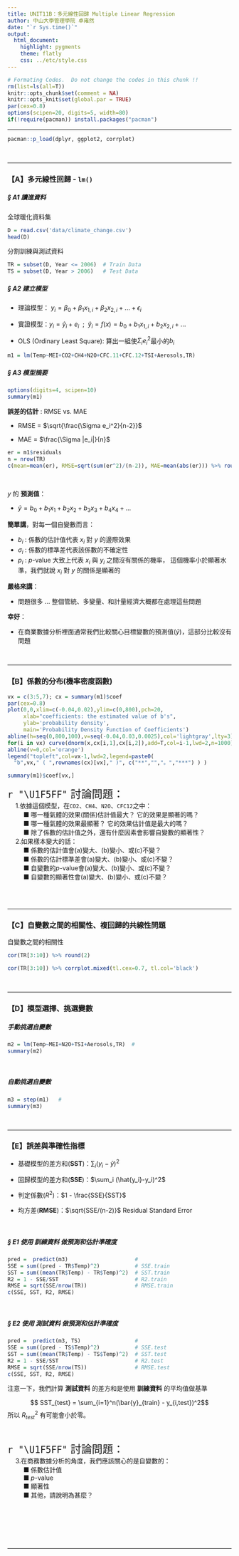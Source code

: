 ```yaml
---
title: UNIT11B：多元線性回歸 Multiple Linear Regression
author: 中山大學管理學院 卓雍然
date: "`r Sys.time()`"
output: 
  html_document:
    highlight: pygments
    theme: flatly
    css: ../etc/style.css
---
```


```r
# Formating Codes.  Do not change the codes in this chunk !!
rm(list=ls(all=T))
knitr::opts_chunk$set(comment = NA)
knitr::opts_knit$set(global.par = TRUE)
par(cex=0.8)
options(scipen=20, digits=5, width=80)
if(!require(pacman)) install.packages("pacman")
```
<hr>

```r
pacman::p_load(dplyr, ggplot2, corrplot)
```
<br><hr>

### 【A】多元線性回歸 - `lm()` 

##### § A1 讀進資料
全球暖化資料集
```r
D = read.csv('data/climate_change.csv')
head(D)
```

分割訓練與測試資料
```r
TR = subset(D, Year <= 2006)  # Train Data
TS = subset(D, Year > 2006)   # Test Data
```


##### § A2 建立模型

+ 理論模型： $y_i = \beta_0 + \beta_1 x_{1,i} + \beta_2 x_{2,i} + ... + \epsilon_i$

+ 實證模型：$y_i = \hat{y}_i + e_i \:\: ; \:\: \hat{y}_i = f(x)= b_0 + b_1 x_{1,i} + b_2 x_{2,i} + ...$

+ OLS (Ordinary Least Square): 算出一組使$\Sigma_i e_i^2$最小的$b_i$

```r
m1 = lm(Temp~MEI+CO2+CH4+N2O+CFC.11+CFC.12+TSI+Aerosols,TR)
```

##### § A3 模型摘要
```r
options(digits=4, scipen=10)
summary(m1)
```

__誤差的估計__ : RMSE vs. MAE

+ RMSE = $\sqrt{\frac{\Sigma e_i^2}{n-2}}$

+ MAE = $\frac{\Sigma |e_i|}{n}$

```r
er = m1$residuals
n = nrow(TR)
c(mean=mean(er), RMSE=sqrt(sum(er^2)/(n-2)), MAE=mean(abs(er))) %>% round(3)
```
<br>


$y$ 的 __預測值__： 

+ $\hat{y} = b_0 + b_1 x_1 + b_2 x_2 + b_3 x_3 + b_4 x_4 + ...$

__簡單講__，對每一個自變數而言：

+ $b_i$ : 係數的估計值代表 $x_i$ 對 $y$ 的邊際效果
+ $\sigma_i$ : 係數的標準差代表該係數的不確定性
+ $p_i$ : $p$-value 大致上代表 $x_i$ 與 $y_i$ 之間沒有關係的機率，
這個機率小於顯著水準，我們就說 $x_i$ 對 $y$ 的關係是顯著的

__嚴格來講__：

+ 問題很多 ... 整個管統、多變量、和計量經濟大概都在處理這些問題

__幸好__：

+ 在商業數據分析裡面通常我們比較關心目標變數的預測值($\hat{y}$)，這部分比較沒有問題

<br><hr>

### 【B】係數的分布(機率密度函數)

```r
vx = c(3:5,7); cx = summary(m1)$coef  
par(cex=0.8)
plot(0,0,xlim=c(-0.04,0.02),ylim=c(0,800),pch=20,
     xlab="coefficients: the estimated value of b's",
     ylab='probability density',
     main='Probability Density Function of Coefficients')
abline(h=seq(0,800,100),v=seq(-0.04,0.03,0.0025),col='lightgray',lty=3)
for(i in vx) curve(dnorm(x,cx[i,1],cx[i,2]),add=T,col=i-1,lwd=2,n=1000)
abline(v=0,col='orange')
legend("topleft",col=vx-1,lwd=2,legend=paste0(
  "b",vx," ( ",rownames(cx)[vx]," )", c("**","","。","***") ) )

summary(m1)$coef[vx,]
```

<p class="qiz">
<span style="font-size:24px">`r "\U1F5FF"` 討論問題：</span><br>
&emsp; 1.依據這個模型，在`CO2`、`CH4`、`N2O`、`CFC12`之中：<br>
&emsp; &emsp; ■ 哪一種氣體的效果(關係)估計值最大？ 它的效果是顯著的嗎？<br>
&emsp; &emsp; ■ 哪一種氣體的效果最顯著？ 它的效果估計值是最大的嗎？<br>
&emsp; &emsp; ■ 除了係數的估計值之外，還有什麼因素會影響自變數的顯著性？<br>
&emsp; 2.如果樣本變大的話：<br>
&emsp; &emsp; ■ 係數的估計值會(a)變大、(b)變小、或(c)不變？<br>
&emsp; &emsp; ■ 係數的估計標準差會(a)變大、(b)變小、或(c)不變？ <br>
&emsp; &emsp; ■ 自變數的$p$-value會(a)變大、(b)變小、或(c)不變？<br>
&emsp; &emsp; ■ 自變數的顯著性會(a)變大、(b)變小、或(c)不變？<br>
</p class="qiz"><br>
<br><hr>

### 【C】自變數之間的相關性、複回歸的共線性問題
自變數之間的相關性
```r
cor(TR[3:10]) %>% round(2)
```

```r
cor(TR[3:10]) %>% corrplot.mixed(tl.cex=0.7, tl.col='black')
```
<br><hr>

### 【D】模型選擇、挑選變數

##### 手動挑選自變數
```r
m2 = lm(Temp~MEI+N2O+TSI+Aerosols,TR)  # 
summary(m2)
```
<br>


##### 自動挑選自變數
```r
m3 = step(m1)   # 
summary(m3)
```
<br><hr>

### 【E】誤差與準確性指標

+ 基礎模型的差方和(__SST__)：$\sum_i (y_i-\bar{y})^2$

+ 回歸模型的差方和(__SSE__)：$\sum_i (\hat{y_i}-y_i)^2$ 

+ 判定係數($R^2$)：$1 - \frac{SSE}{SST}$

+ 均方差(__RMSE__)：$\sqrt{SSE/(n-2)}$ Residual Standard Error

<br>

##### § E1 使用 __訓練資料__ 做預測和估計準確度
```r
pred =  predict(m3)                     # 
SSE = sum((pred - TR$Temp)^2)           # SSE.train
SST = sum((mean(TR$Temp) - TR$Temp)^2)  # SST.train
R2 = 1 - SSE/SST                        # R2.train
RMSE = sqrt(SSE/nrow(TR))               # RMSE.train
c(SSE, SST, R2, RMSE)
```
<br>

##### § E2 使用 __測試資料__ 做預測和估計準確度
```r
pred =  predict(m3, TS)                 # 
SSE = sum((pred - TS$Temp)^2)           # SSE.test
SST = sum((mean(TR$Temp) - TS$Temp)^2)  # SST.test
R2 = 1 - SSE/SST                        # R2.test
RMSE = sqrt(SSE/nrow(TS))               # RMSE.test
c(SSE, SST, R2, RMSE)
```
注意一下，我們計算 __測試資料__ 的差方和是使用 __訓練資料__ 的平均值做基準

$$ SST_{test} = \sum_{i=1}^n(\bar{y}_{train} - y_{i,test})^2$$
所以 $R_{test}^2$ 有可能會小於零。

<br>

<p class="qiz">
<span style="font-size:24px">`r "\U1F5FF"` 討論問題：</span><br>
&emsp; 3.在商務數據分析的角度，我們應該關心的是自變數的：<br>
&emsp; &emsp; ■ 係數估計值<br>
&emsp; &emsp; ■ $p$-value<br>
&emsp; &emsp; ■ 顯著性<br>
&emsp; &emsp; ■ 其他，請說明為甚麼？<br>
</p class="qiz"><br>

<br><br><br><hr>



